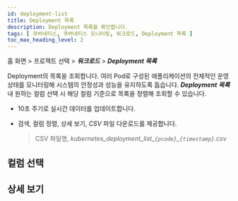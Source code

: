 ```yaml
---
id: deployment-list
title: Deployment 목록
description: Deployment 목록을 확인합니다.
tags: [ 쿠버네티스, 쿠버네티스 모니터링, 워크로드, Deployment 목록 ]
toc_max_heading_level: 2
---
```


홈 화면 > 프로젝트 선택 > ***워크로드*** > ***Deployment 목록***

Deployment의 목록을 조회합니다. 여러 Pod로 구성된 애플리케이션의 전체적인 운영 상태를 모니터링해 시스템의 안정성과 성능을 유지하도록 돕습니다. ***Deployment 목록*** 내 원하는 컬럼 선택 시 해당 컬럼 기준으로 목록을 정렬해 조회할 수 있습니다.

<ImgLang img='k8s-deployment-list.png' desc='Deployment 목록' />

* 10초 주기로 실시간 데이터를 업데이트합니다.

* 검색, 컬럼 정렬, 상세 보기, *CSV* 파일 다운로드를 제공합니다.

  > CSV 파일명, *kubernetes\_deployment\_list\_`{pcode}`\_`{timestamp}`.csv*

## 컬럼 선택 


<K8slistcl />
 
## 상세 보기 


<K8slistdetail />
 
 